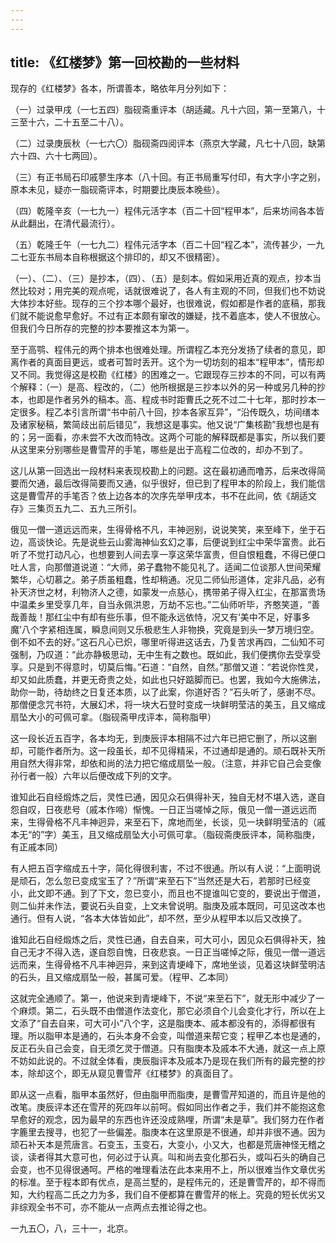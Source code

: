 ```yaml
---
---
---
```

title: 《红楼梦》第一回校勘的一些材料
---




现存的《红楼梦》各本，所谓善本，略依年月分列如下：

（一）过录甲戌（一七五四）脂砚斋重评本（胡适藏。凡十六回，第一至第八，十三至十六，二十五至二十八）。

（二）过录庚辰秋（一七六〇）脂砚斋四阅评本（燕京大学藏，凡七十八回，缺第六十四、六十七两回）。

（三）有正书局石印戚蓼生序本（八十回。有正书局重写付印，有大字小字之别，原本未见，疑亦一脂砚斋评本，时期要比庚辰本晚些）。

（四）乾隆辛亥（一七九一）程伟元活字本（百二十回“程甲本”，后来坊间各本皆从此翻出，在清代最流行）。

（五）乾隆壬午（一七九二）程伟元活字本（百二十回“程乙本”，流传甚少，一九二七亚东书局本自称根据这个排印的，却又不很精密）。

（一）、（二）、（三）是抄本，（四）、（五）是刻本。假如采用近真的观点，抄本当然比较对；用完美的观点呢，话就很难说了，各人有主观的不同，但我们也不妨说大体抄本好些。现存的三个抄本哪个最好，也很难说，假如都是作者的底稿，那我们就不能说愈早愈好。不过有正本颇有窜改的嫌疑，找不着底本，使人不很放心。但我们今日所存的完整的抄本要推这本为第一。

至于高鹗、程伟元的两个排本也很难处理。所谓程乙本充分发扬了续者的意见，即离作者的真面目更远，或者可暂时丢开。这个为一切坊刻的祖本“程甲本”，情形却又不同。我觉得这是校勘《红楼》的困难之一。它跟现存三抄本的不同，可以有两个解释：（一）是高、程改的，（二）他所根据是三抄本以外的另一种或另几种的抄本，也即是作者另外的稿本。高、程成书时距曹氏之死不过二十七年，那时抄本一定很多。程乙本引言所谓“书中前八十回，抄本各家互异”，“沿传既久，坊间缮本及诸家秘稿，繁简歧出前后错见”，我想这是事实。他又说“广集核勘”我想也是有的；另一面看，亦未尝不大改而特改。这两个可能的解释既都是事实，所以我们要从这里来分别哪些是曹雪芹的手笔，哪些是出于高程二位改的，却办不到了。

这儿从第一回选出一段材料来表现校勘上的问题。这在最初通而噜苏，后来改得简要而欠通，最后改得简要而又通，似乎很好，但已到了程甲本的阶段上，我们能信这是曹雪芹的手笔否？依上边各本的次序先举甲戌本，书不在此间，依《胡适文存》三集页五九二、五九三所引。

俄见一僧一道远远而来，生得骨格不凡，丰神迥别，说说笑笑，来至峰下，坐于石边，高谈快论。先是说些云山雾海神仙玄幻之事，后便说到红尘中荣华富贵。此石听了不觉打动凡心，也想要到人间去享一享这荣华富贵，但自恨粗蠢，不得已便口吐人言，向那僧道说道：“大师，弟子蠢物不能见礼了。适闻二位谈那人世间荣耀繁华，心切慕之。弟子质虽粗蠢，性却稍通。况见二师仙形道体，定非凡品，必有补天济世之材，利物济人之德，如蒙发一点慈心，携带弟子得入红尘，在那富贵场中温柔乡里受享几年，自当永佩洪恩，万劫不忘也。”二仙师听毕，齐憨笑道，“善哉善哉！那红尘中有却有些乐事，但不能永远依恃，况又有‘美中不足，好事多魔’八个字紧相连属，瞬息间则又乐极悲生人非物换，究竟是到头一梦万境归空。倒不如不去的好。”这石凡心已炽，哪里听得进这话去，乃复苦求再四，二仙知不可强制，乃叹道：“此亦静极思动，无中生有之数也。既如此，我们便携你去受享受享。只是到不得意时，切莫后悔。”石道：“自然，自然。”那僧又道：“若说你性灵，却又如此质蠢，并更无奇贵之处，如此也只好踮脚而已。也罢，我如今大施佛法，助你一助，待劫终之日复还本质，以了此案，你道好否？”石头听了，感谢不尽。那僧便念咒书符，大展幻术，将一块大石登时变成一块鲜明莹洁的美玉，且又缩成扇坠大小的可佩可拿。（脂砚斋甲戌评本，简称脂甲）

这一段长近五百字，各本均无，到庚辰评本相隔不过六年已把它删了，所以这删却，可能作者所为。这一段虽长，却不见得精采，不过通却是通的。顽石既补天所用自然大得非常，却依和尚的法力把它缩成扇坠一般。（注意，并非它自己会变像孙行者一般）六年以后便改成下列的文字。

谁知此石自经煅炼之后，灵性已通，因见众石俱得补天，独自无材不堪入选，遂自怨自叹，日夜悲号（戚本作啼）惭愧。一日正当嗟悼之际，俄见一僧一道远远而来，生得骨格不凡丰神迥异，来至石下，席地而坐，长谈，见一块鲜明莹洁的（戚本无“的”字）美玉，且又缩成扇坠大小可佩可拿。（脂砚斋庚辰评本，简称脂庚，有正戚本同）

有人把五百字缩成五十字，简化得很利害，不过不很通。所以有人说：“上面明说是顽石，怎么忽已变成宝玉了？”所谓“来至石下”当然还是大石，若那时已经变小，此文即不通。到了下文，忽已变小，而且也不提谁叫它变的，要说出于僧道，则二仙并未作法，要说石头自变，上文未曾说明。脂庚及戚本既同，可见这改本也通行。但有人说，“各本大体皆如此”，却不然，至少从程甲本以后又改换了。

谁知此石自经煅炼之后，灵性已通，自去自来，可大可小，因见众石俱得补天，独自己无才不得入选，遂自怨自愧，日夜悲哀。一日正当嗟悼之际，俄见一僧一道远远而来，生得骨格不凡丰神迥异，来到这青埂峰下，席地坐谈，见着这块鲜莹明洁的石头，且又缩成扇坠一般，甚属可爱。（程甲、乙本同）

这就完全通顺了。第一，他说来到青埂峰下，不说“来至石下”，就无形中减少了一个麻烦。第二，石头既不由僧道作法变化，那它必须自个儿会变化才行，所以在上文添了“自去自来，可大可小”八个字，这是脂庚本、戚本都没有的，添得都很有理。所以脂甲本是通的，石头本身不会变，叫僧道来帮它变；程甲乙本也是通的，反正石头自己会变，自无须乞灵于僧道。只有脂庚本及戚本不大通，就这一点上原不妨如此说的。不过就全体看，庚辰脂评本及戚本乃是现在我们所有的最完整的抄本，除却这个，即无从窥见曹雪芹《红楼梦》的真面目了。

即从这一点看，脂甲本虽然好，但由脂甲而脂庚，是曹雪芹知道的，而且许是他的改笔。庚辰评本还在雪芹的死四年以前呵。假如同出作者之手，我们并不能抱这愈早愈好的观念，因为最早的东西也许还没成熟哩，所谓“未是草”。我们努力在作者字簏里去搜寻，也犯了一些偏差。脂庚本在这里原是不很通，却并非很不通。因为顽石补天本是荒唐言。石变玉，玉变石，大变小，小又大，也都是荒唐神怪无稽之谈，读者得其大意可也，何必过于认真。叫和尚去变化那石头，或叫石头的确自己会变，也不见得很通呵。严格的唯理看法在此本来用不上，所以很难当作文章优劣的标准。至于程本即有优点，是高兰墅的，是程伟元的，还是曹雪芹的，却不得而知，大约程高二氏之力为多，我们自不便都算在曹雪芹的帐上。究竟的短长优劣又非综观全书不可，亦不能从一点两点去推论得之也。

一九五〇，八，三十一，北京。